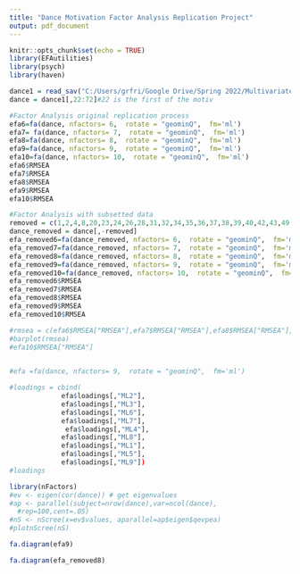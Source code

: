 ---
title: "Dance Motivation Factor Analysis Replication Project"
output: pdf_document
---

```{r setup, include=FALSE}
knitr::opts_chunk$set(echo = TRUE)
library(EFAutilities)
library(psych)
library(haven)
```

```{r}
dance1 = read_sav("C:/Users/grfri/Google Drive/Spring 2022/Multivariate/johnson_wichern_data/DanceMot_data_PlosOne_141212.sav")
dance = dance1[,22:72]#22 is the first of the motiv


```

```{r}
#Factor Analysis original replication process
efa6=fa(dance, nfactors= 6,  rotate = "geominQ",  fm='ml')
efa7= fa(dance, nfactors= 7,  rotate = "geominQ",  fm='ml')
efa8=fa(dance, nfactors= 8,  rotate = "geominQ",  fm='ml')
efa9=fa(dance, nfactors= 9,  rotate = "geominQ",  fm='ml')
efa10=fa(dance, nfactors= 10,  rotate = "geominQ",  fm='ml')
efa6$RMSEA
efa7$RMSEA
efa8$RMSEA
efa9$RMSEA
efa10$RMSEA
```

```{r}
#Factor Analysis with subsetted data
removed = c(1,2,4,8,20,23,24,26,28,31,32,34,35,36,37,38,39,40,42,43,49,50)
dance_removed = dance[,-removed]
efa_removed6=fa(dance_removed, nfactors= 6,  rotate = "geominQ",  fm='ml')
efa_removed7=fa(dance_removed, nfactors= 7,  rotate = "geominQ",  fm='ml')
efa_removed8=fa(dance_removed, nfactors= 8,  rotate = "geominQ",  fm='ml')
efa_removed9=fa(dance_removed, nfactors= 9,  rotate = "geominQ",  fm='ml')
efa_removed10=fa(dance_removed, nfactors= 10,  rotate = "geominQ",  fm='ml')
efa_removed6$RMSEA
efa_removed7$RMSEA
efa_removed8$RMSEA
efa_removed9$RMSEA
efa_removed10$RMSEA
```
```{r}
#rmsea = c(efa6$RMSEA["RMSEA"],efa7$RMSEA["RMSEA"],efa8$RMSEA["RMSEA"],efa9$RMSEA["RMSEA"],efa10$RMSEA["RMSEA"])
#barplot(rmsea)
#efa10$RMSEA["RMSEA"]
 
```
```{r}

#efa =fa(dance, nfactors= 9,  rotate = "geominQ",  fm='ml')

#loadings = cbind(
             efa$loadings[,"ML2"],
             efa$loadings[,"ML3"],
             efa$loadings[,"ML6"],
             efa$loadings[,"ML7"],
              efa$loadings[,"ML4"],
             efa$loadings[,"ML8"],
             efa$loadings[,"ML1"],
             efa$loadings[,"ML5"],
             efa$loadings[,"ML9"])
#loadings
```


```{r}
library(nFactors)
#ev <- eigen(cor(dance)) # get eigenvalues
#ap <- parallel(subject=nrow(dance),var=ncol(dance),
  #rep=100,cent=.05)
#nS <- nScree(x=ev$values, aparallel=ap$eigen$qevpea)
#plotnScree(nS)
```

```{r}
fa.diagram(efa9)
```

```{r}
fa.diagram(efa_removed8)
```
